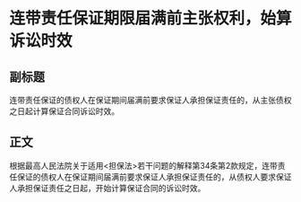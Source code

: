 # 连带责任保证期限届满前主张权利，始算诉讼时效
## 副标题
连带责任保证的债权人在保证期间届满前要求保证人承担保证责任的，从主张债权之日起计算保证合同诉讼时效。
## 正文
根据最高人民法院关于适用<担保法>若干问题的解释第34条第2款规定，连带责任保证的债权人在保证期间届满前要求保证人承担保证责任的，从债权人要求保证人承担保证责任之日起，开始计算保证合同的诉讼时效。